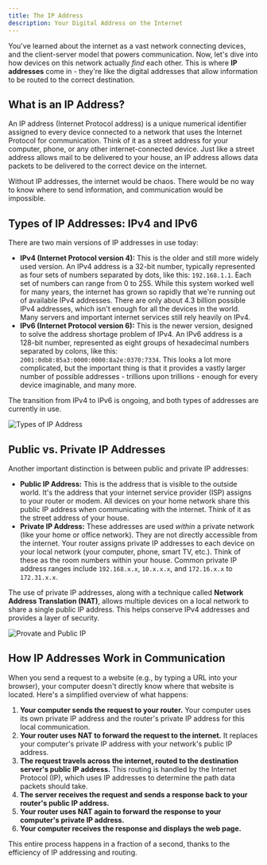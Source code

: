 ```yaml
---
title: The IP Address
description: Your Digital Address on the Internet
---
```


You've learned about the internet as a vast network connecting devices, and the client-server model that powers communication.
Now, let's dive into how devices on this network actually _find_ each other.
This is where **IP addresses** come in - they're like the digital addresses that allow information to be routed to the correct destination.

## What is an IP Address?

An IP address (Internet Protocol address) is a unique numerical identifier assigned to every device connected to a network that uses the Internet Protocol for communication.
Think of it as a street address for your computer, phone, or any other internet-connected device.
Just like a street address allows mail to be delivered to your house, an IP address allows data packets to be delivered to the correct device on the internet.

Without IP addresses, the internet would be chaos.
There would be no way to know where to send information, and communication would be impossible.

## Types of IP Addresses: IPv4 and IPv6

There are two main versions of IP addresses in use today:

- **IPv4 (Internet Protocol version 4):** This is the older and still more widely used version.
  An IPv4 address is a 32-bit number, typically represented as four sets of numbers separated by dots, like this: `192.168.1.1`.
  Each set of numbers can range from 0 to 255.
  While this system worked well for many years, the internet has grown so rapidly that we're running out of available IPv4 addresses.
  There are only about 4.3 billion possible IPv4 addresses, which isn't enough for all the devices in the world.
  Many servers and important internet services still rely heavily on IPv4.
- **IPv6 (Internet Protocol version 6):** This is the newer version, designed to solve the address shortage problem of IPv4.
  An IPv6 address is a 128-bit number, represented as eight groups of hexadecimal numbers separated by colons, like this: `2001:0db8:85a3:0000:0000:8a2e:0370:7334`.
  This looks a lot more complicated, but the important thing is that it provides a vastly larger number of possible addresses - trillions upon trillions - enough for every device imaginable, and many more.

The transition from IPv4 to IPv6 is ongoing, and both types of addresses are currently in use.

![Types of IP Address](./ip-types.png)

## Public vs. Private IP Addresses

Another important distinction is between public and private IP addresses:

- **Public IP Address:** This is the address that is visible to the outside world.
  It's the address that your internet service provider (ISP) assigns to your router or modem.
  All devices on your home network share this public IP address when communicating with the internet.
  Think of it as the street address of your house.
- **Private IP Address:** These addresses are used _within_ a private network (like your home or office network).
  They are not directly accessible from the internet.
  Your router assigns private IP addresses to each device on your local network (your computer, phone, smart TV, etc.).
  Think of these as the room numbers within your house.
  Common private IP address ranges include `192.168.x.x`, `10.x.x.x`, and `172.16.x.x` to `172.31.x.x`.

The use of private IP addresses, along with a technique called **Network Address Translation (NAT)**, allows multiple devices on a local network to share a single public IP address.
This helps conserve IPv4 addresses and provides a layer of security.

![Provate and Public IP](./private-and-public-ip.png)

## How IP Addresses Work in Communication

When you send a request to a website (e.g., by typing a URL into your browser), your computer doesn't directly know where that website is located.
Here's a simplified overview of what happens:

1.  **Your computer sends the request to your router.** Your computer uses its own private IP address and the router's private IP address for this local communication.
2.  **Your router uses NAT to forward the request to the internet.** It replaces your computer's private IP address with your network's public IP address.
3.  **The request travels across the internet, routed to the destination server's public IP address.** This routing is handled by the Internet Protocol (IP), which uses IP addresses to determine the path data packets should take.
4.  **The server receives the request and sends a response back to your router's public IP address.**
5.  **Your router uses NAT again to forward the response to your computer's private IP address.**
6.  **Your computer receives the response and displays the web page.**

This entire process happens in a fraction of a second, thanks to the efficiency of IP addressing and routing.
